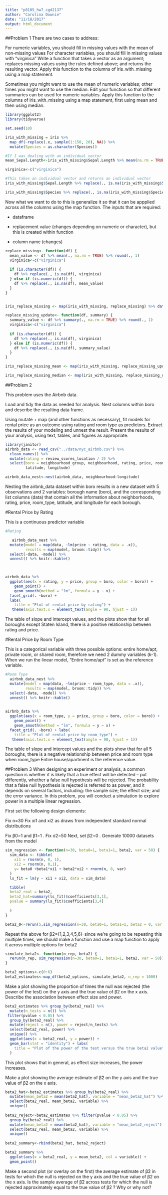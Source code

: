 ```yaml
---
title: "p8105_hw7_cgd2137"
author: "Carolina Downie"
date: "11/18/2017"
output: html_document
---
```


##Problem 1
There are two cases to address:

For numeric variables, you should fill in missing values with the mean of non-missing values
For character variables, you should fill in missing values with "virginica"
Write a function that takes a vector as an argument; replaces missing values using the rules defined above; and returns the resulting vector. Apply this function to the columns of iris_with_missing using a map statement.

Sometimes you might want to use the mean of numeric variables; other times you might want to use the median. Edit your function so that different summaries can be used for numeric variables. Apply this function to the columns of iris_with_missing using a map statement, first using mean and then using median.


```r
library(ggplot2)
library(tidyverse)

set.seed(10)

iris_with_missing = iris %>% 
  map_df(~replace(.x, sample(1:150, 20), NA)) %>%
  mutate(Species = as.character(Species))
```

```r
#If I was dealing with an individual vector
mean_Sepal.Length<-iris_with_missing$Sepal.Length %>% mean(na.rm = TRUE) %>% round(., 1)

virginica<-c("virginica")

#This takes an individual vector and returns an individual vector
iris_with_missing$Sepal.Length %>% replace(., is.na(iris_with_missing$Sepal.Length), mean_Sepal.Length)

iris_with_missing$Species %>% replace(., is.na(iris_with_missing$Species), virginica)


```

Now what we want to do to this is generalize it so that it can be appplied across all the columns using the map function. 
The inputs that are required:

* dataframe

* replacement value (changes depending on numeric or character), but this is created within function

* column name (changes)

```r

replace_missing<- function(df) {
  mean_value <- df %>% mean(., na.rm = TRUE) %>% round(., 1)
  virginica<-c("virginica")
  
  if (is.character(df)) {
    df %>% replace(., is.na(df), virginica)
  } else if (is.numeric(df)) {
    df %>% replace(., is.na(df), mean_value)
  }
}



```

```r

iris_replace_missing <- map(iris_with_missing, replace_missing) %>% data.frame()
```


```r

replace_missing_update<- function(df, summary) {
  summary_value <- df %>% summary(., na.rm = TRUE) %>% round(., 1)
  virginica<-c("virginica")
  
  if (is.character(df)) {
    df %>% replace(., is.na(df), virginica)
  } else if (is.numeric(df)) {
    df %>% replace(., is.na(df), summary_value)
  }
}

```


```r
iris_replace_missing_mean <- map(iris_with_missing, replace_missing_update, mean) %>% data.frame()

iris_replace_missing_median <- map(iris_with_missing, replace_missing_update, median) %>% data.frame()

```


##Problem 2

This problem uses the Airbnb data.

Load and tidy the data as needed for analysis. Nest columns within boro and describe the resulting data frame.

Using mutate + map (and other functions as necessary), fit models for rental price as an outcome using rating and room type as predictors. Extract the results of your modeling and unnest the result. Present the results of your analysis, using text, tables, and figures as appropriate.

```r
library(janitor)
airbnb_data <- read_csv("../data/nyc_airbnb.csv") %>%
  clean_names() %>%
  mutate(rating = review_scores_location / 2) %>%
  select(boro = neighbourhood_group, neighbourhood, rating, price, room_type,
         latitude, longitude)
```


```r
airbnb_data_nest<-nest(airbnb_data, neighbourhood:longitude)


```

Nesting the airbnb_data dataset within boro results in a new dataset with 5 observations and 2 variables: borough name (boro), and the corresponding list columns (data) that contain all the information about neighborhoods, rating, price, room_type, latitude, and longitude for each borough. 


#Rental Price by Rating

This is a continuous predictor variable 
```r
#Rating

   airbnb_data_nest %>%
  mutate(model = map(data, ~lm(price ~ rating, data = .x)), 
         results = map(model, broom::tidy)) %>%
  select(-data, -model) %>%
  unnest() %>% knitr::kable()
  


airbnb_data %>%
  ggplot(aes(x = rating, y = price, group = boro, color = boro)) + 
    geom_point() + 
    geom_smooth(method = "lm", formula = y ~ x) +
  facet_grid(. ~boro) + 
  labs(
    title = "Plot of rental price by rating") +
   theme(axis.text.x = element_text(angle = 90, hjust = 1))
```
The table of slope and intercept values, and the plots show that for all boroughs except Staten Island, there is a positive relationship between rating and price. 

#Rental Price by Room Type

This is a categorical variable with three possible options: entire home/apt, private room, or shared room, therefore we need 2 dummy variables (k-1). When we run the linear model, "Entire home/apt" is set as the reference variable. 
```r
#Room Type
  airbnb_data_nest %>%
  mutate(model = map(data, ~lm(price ~ room_type, data = .x)), 
         results = map(model, broom::tidy)) %>%
  select(-data, -model) %>%
  unnest() %>% knitr::kable()
  

airbnb_data %>%
  ggplot(aes(x = room_type, y = price, group = boro, color = boro)) + 
    geom_point() + 
    geom_smooth(method = "lm", formula = y ~ x) +
  facet_grid(. ~boro) + labs(
    title = "Plot of rental price by room_type") +
   theme(axis.text.x = element_text(angle = 90, hjust = 1))
```

The table of slope and intercept values and the plots show that for all 5 boroughs, there is a negative relationship between price and room type when room_type Entire house/apartment is the reference value. 


##Problem 3
When designing an experiment or analysis, a common question is whether it is likely that a true effect will be detected – put differently, whether a false null hypothesis will be rejected. The probability that a false null hypothesis is rejected is referred to as power, and it depends on several factors, including: the sample size; the effect size; and the error variance. In this problem, you will conduct a simulation to explore power in a multiple linear regression.

First set the following design elements:

Fix n=30
Fix xi1
 and xi2
 as draws from independent standard normal distributions
 
 Fix β0=1
 and β1=1
.
Fix σ2=50
Next, set β2=0
. Generate 10000 datasets from the model
```r
sim_regression <- function(n=30, beta0=1, beta1=1, beta2, var = 50) {
  sim_data <- tibble(
    xi1 = rnorm(n, 0, 1),
    xi2 = rnorm(n, 0,1),
    y= beta0 +beta1*xi1 + beta2*xi2 + rnorm(n, 0, var)
  )
  ls_fit = lm(y ~ xi1 + xi2, data = sim_data)

  tibble(
  beta2_real = beta2,
  beta2_hat=summary(ls_fit)$coefficients[3,1], 
  pvalue = summary(ls_fit)$coefficients[3,4]
  
  )  
}

beta2_0<-rerun(5,sim_regression(n=30, beta0=1, beta1=1, beta2 = 0, var = 50)) %>% bind_rows()

```

Repeat the above for β2={1,2,3,4,5,6}--since we're going to be repeating this multiple times, we should make a function and use a map function to apply it across multiple options for beta2

```r

simulate_beta2<- function(n_rep, beta2) {
  rerun(n_rep, sim_regression(n=30, beta0=1, beta1=1, beta2, var = 50)) %>% bind_rows()
}

beta2_options<-c(0:6)
beta2_estimates<-map_df(beta2_options, simulate_beta2, n_rep = 1000)

```



Make a plot showing the proportion of times the null was rejected (the power of the test) on the y axis and the true value of β2
 on the x axis. Describe the association between effect size and power.
 
```r

beta2_estimates %>% group_by(beta2_real) %>%
  mutate(n_tests = n()) %>%
 filter(pvalue < 0.05) %>%
  group_by(beta2_real) %>%
  mutate(reject = n(), power = reject/n_tests) %>% 
  select(beta2_real, power) %>% 
  unique() %>%
  ggplot(aes(x = beta2_real, y = power)) + 
  geom_bar(stat = "identity") + labs(
    title = "Plot of the power of the test versus the true beta2 value"
  )


```


This plot shows that in general, as effect size increases, the power increases. 



 
Make a plot showing the average estimate of β̂2
 on the y axis and the true value of β2
 on the x axis. 
```r
 
beta2_hat<-beta2_estimates %>% group_by(beta2_real) %>%
  mutate(mean_beta2 = mean(beta2_hat), variable = "mean_beta2_hat") %>%
  select(beta2_real, mean_beta2, variable) %>%
  unique() 
  
beta2_reject<-beta2_estimates %>% filter(pvalue < 0.05) %>% 
  group_by(beta2_real) %>%
  mutate(mean_beta2 = mean(beta2_hat), variable = "mean_beta2_reject") %>%
  select(beta2_real, mean_beta2, variable) %>%
  unique() 
 
beta2_summary<-rbind(beta2_hat, beta2_reject) 

beta2_summary %>% 
  ggplot(aes(x = beta2_real, y = mean_beta2, col = variable)) + 
  geom_point()
```

 Make a second plot (or overlay on the first) the average estimate of β̂2
 in tests for which the null is rejected on the y axis and the true value of β2
 on the x axis. Is the sample average of β̂2
 across tests for which the null is rejected approximately equal to the true value of β2
? Why or why not?

